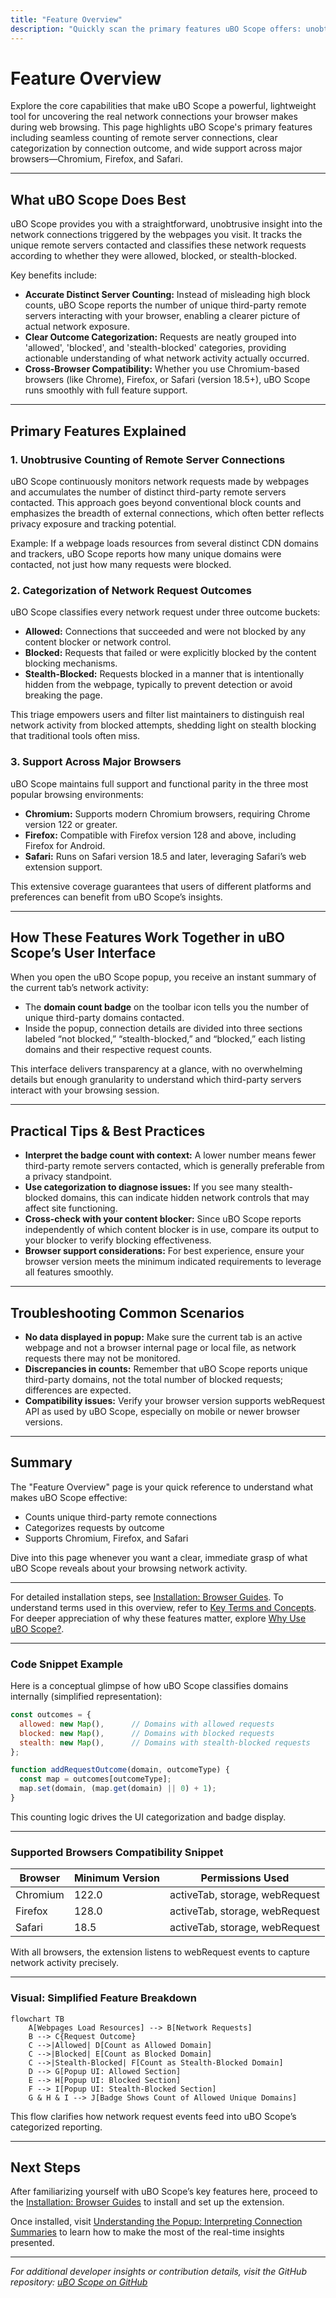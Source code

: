 ```yaml
---
title: "Feature Overview"
description: "Quickly scan the primary features uBO Scope offers: unobtrusive counting of remote server connections, categorization of requests by outcome, and support across Chromium, Firefox, and Safari. This page makes it easy to identify core functionality and supported environments."
---
```


# Feature Overview

Explore the core capabilities that make uBO Scope a powerful, lightweight tool for uncovering the real network connections your browser makes during web browsing. This page highlights uBO Scope's primary features including seamless counting of remote server connections, clear categorization by connection outcome, and wide support across major browsers—Chromium, Firefox, and Safari.

---

## What uBO Scope Does Best

uBO Scope provides you with a straightforward, unobtrusive insight into the network connections triggered by the webpages you visit. It tracks the unique remote servers contacted and classifies these network requests according to whether they were allowed, blocked, or stealth-blocked.

Key benefits include:

- **Accurate Distinct Server Counting:** Instead of misleading high block counts, uBO Scope reports the number of unique third-party remote servers interacting with your browser, enabling a clearer picture of actual network exposure.
- **Clear Outcome Categorization:** Requests are neatly grouped into 'allowed', 'blocked', and 'stealth-blocked' categories, providing actionable understanding of what network activity actually occurred.
- **Cross-Browser Compatibility:** Whether you use Chromium-based browsers (like Chrome), Firefox, or Safari (version 18.5+), uBO Scope runs smoothly with full feature support.

---

## Primary Features Explained

### 1. Unobtrusive Counting of Remote Server Connections

uBO Scope continuously monitors network requests made by webpages and accumulates the number of distinct third-party remote servers contacted. This approach goes beyond conventional block counts and emphasizes the breadth of external connections, which often better reflects privacy exposure and tracking potential.

Example: If a webpage loads resources from several distinct CDN domains and trackers, uBO Scope reports how many unique domains were contacted, not just how many requests were blocked.

### 2. Categorization of Network Request Outcomes

uBO Scope classifies every network request under three outcome buckets:

- **Allowed:** Connections that succeeded and were not blocked by any content blocker or network control.
- **Blocked:** Requests that failed or were explicitly blocked by the content blocking mechanisms.
- **Stealth-Blocked:** Requests blocked in a manner that is intentionally hidden from the webpage, typically to prevent detection or avoid breaking the page.

This triage empowers users and filter list maintainers to distinguish real network activity from blocked attempts, shedding light on stealth blocking that traditional tools often miss.

### 3. Support Across Major Browsers

uBO Scope maintains full support and functional parity in the three most popular browsing environments:

- **Chromium:** Supports modern Chromium browsers, requiring Chrome version 122 or greater.
- **Firefox:** Compatible with Firefox version 128 and above, including Firefox for Android.
- **Safari:** Runs on Safari version 18.5 and later, leveraging Safari’s web extension support.

This extensive coverage guarantees that users of different platforms and preferences can benefit from uBO Scope’s insights.

---

## How These Features Work Together in uBO Scope’s User Interface

When you open the uBO Scope popup, you receive an instant summary of the current tab’s network activity:

- The **domain count badge** on the toolbar icon tells you the number of unique third-party domains contacted.
- Inside the popup, connection details are divided into three sections labeled “not blocked,” “stealth-blocked,” and “blocked,” each listing domains and their respective request counts.

This interface delivers transparency at a glance, with no overwhelming details but enough granularity to understand which third-party servers interact with your browsing session.

---

## Practical Tips & Best Practices

- **Interpret the badge count with context:** A lower number means fewer third-party remote servers contacted, which is generally preferable from a privacy standpoint.
- **Use categorization to diagnose issues:** If you see many stealth-blocked domains, this can indicate hidden network controls that may affect site functioning.
- **Cross-check with your content blocker:** Since uBO Scope reports independently of which content blocker is in use, compare its output to your blocker to verify blocking effectiveness.
- **Browser support considerations:** For best experience, ensure your browser version meets the minimum indicated requirements to leverage all features smoothly.

---

## Troubleshooting Common Scenarios

- **No data displayed in popup:** Make sure the current tab is an active webpage and not a browser internal page or local file, as network requests there may not be monitored.
- **Discrepancies in counts:** Remember that uBO Scope reports unique third-party domains, not the total number of blocked requests; differences are expected.
- **Compatibility issues:** Verify your browser version supports webRequest API as used by uBO Scope, especially on mobile or newer browser versions.

---

## Summary

The "Feature Overview" page is your quick reference to understand what makes uBO Scope effective:

- Counts unique third-party remote connections
- Categorizes requests by outcome
- Supports Chromium, Firefox, and Safari

Dive into this page whenever you want a clear, immediate grasp of what uBO Scope reveals about your browsing network activity.

---

For detailed installation steps, see [Installation: Browser Guides](/getting-started/installation-and-setup/installing-on-your-browser). To understand terms used in this overview, refer to [Key Terms and Concepts](/overview/core-concepts/core-terms). For deeper appreciation of why these features matter, explore [Why Use uBO Scope?](/overview/getting-started/value-proposition).

---

### Code Snippet Example

Here is a conceptual glimpse of how uBO Scope classifies domains internally (simplified representation):

```javascript
const outcomes = {
  allowed: new Map(),      // Domains with allowed requests
  blocked: new Map(),      // Domains with blocked requests
  stealth: new Map(),      // Domains with stealth-blocked requests
};

function addRequestOutcome(domain, outcomeType) {
  const map = outcomes[outcomeType];
  map.set(domain, (map.get(domain) || 0) + 1);
}
```

This counting logic drives the UI categorization and badge display.

---

### Supported Browsers Compatibility Snippet

| Browser   | Minimum Version | Permissions Used             |
|-----------|-----------------|-----------------------------|
| Chromium  | 122.0           | activeTab, storage, webRequest |
| Firefox   | 128.0           | activeTab, storage, webRequest |
| Safari    | 18.5            | activeTab, storage, webRequest |

With all browsers, the extension listens to webRequest events to capture network activity precisely.

---

### Visual: Simplified Feature Breakdown

```mermaid
flowchart TB
    A[Webpages Load Resources] --> B[Network Requests]
    B --> C{Request Outcome}
    C -->|Allowed| D[Count as Allowed Domain]
    C -->|Blocked| E[Count as Blocked Domain]
    C -->|Stealth-Blocked| F[Count as Stealth-Blocked Domain]
    D --> G[Popup UI: Allowed Section]
    E --> H[Popup UI: Blocked Section]
    F --> I[Popup UI: Stealth-Blocked Section]
    G & H & I --> J[Badge Shows Count of Allowed Unique Domains]
```

This flow clarifies how network request events feed into uBO Scope’s categorized reporting.

---

## Next Steps

After familiarizing yourself with uBO Scope’s key features here, proceed to the [Installation: Browser Guides](/getting-started/installation-and-setup/installing-on-your-browser) to install and set up the extension.

Once installed, visit [Understanding the Popup: Interpreting Connection Summaries](/guides/getting-started-essentials/reading-popup) to learn how to make the most of the real-time insights presented.


---

_For additional developer insights or contribution details, visit the GitHub repository: [uBO Scope on GitHub](https://github.com/gorhill/uBO-Scope)_
